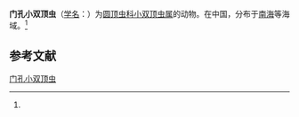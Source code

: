 {{Speciesbox
| name = 门孔小双顶虫
| status = 
| status_system = 
| image = 
| genus = Amphitholonium
| species = pylonium
| authority = (Su, 1982)<ref name='id9165'>{{cite web| url =http://www.bioinfo.cn/db05/BjdwSpecies.php?action=view&id=9165| title =门孔小双顶虫| work =《中国动物物种编目数据库》| publisher =中国科学院微生物研究所| author =中国科学院动物研究所| accessdate =2009-04-16| archive-date =2016-03-05| archive-url =https://web.archive.org/web/20160305071242/http://www.bioinfo.cn/db05/BjdwSpecies.php?action=view&id=9165| dead-url =yes}}</ref>
}}

'''门孔小双顶虫'''（[[学名|学名]]：{{lang|la|''Amphitholonium pylonium''}}）为[[圆顶虫科|圆顶虫科]][[小双顶虫属|小双顶虫属]]的动物。在中国，分布于[[南海|南海]]等海域。<ref name='id9165'/>

== 参考文献 ==
{{reflist}}

{{Wikispecies|Amphitholonium pylonium}}

[[Category:小双顶虫属|门孔小双顶虫]]


{{放射虫小作品}}